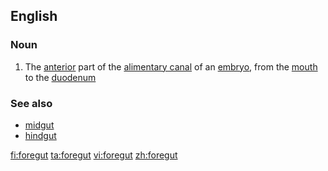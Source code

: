 ==English==

===Noun===
{{wikipedia}}
{{en-noun}}

# {{context|anatomy|lang=en}} The [[anterior]] part of the [[alimentary canal]] of an [[embryo]], from the [[mouth]] to the [[duodenum]]

===See also===
*[[midgut]]
*[[hindgut]]

[[fi:foregut]]
[[ta:foregut]]
[[vi:foregut]]
[[zh:foregut]]